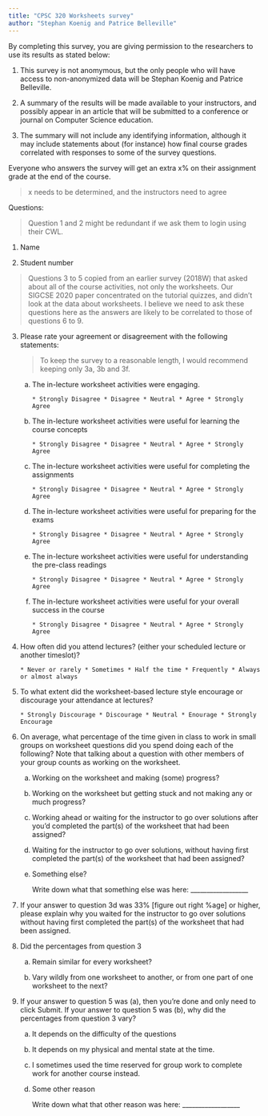```yaml
---
title: "CPSC 320 Worksheets survey"
author: "Stephan Koenig and Patrice Belleville"
---
```


By completing this survey, you are giving permission to the researchers to use its results as stated below:

1.  This survey is not anomymous, but the only people who will have access to non-anonymized data will be Stephan Koenig and Patrice Belleville.

2.  A summary of the results will be made available to your instructors, and possibly appear in an article that will be submitted to a conference or journal on Computer Science education.

3.  The summary will not include any identifying information, although it may include statements about (for instance) how final course grades correlated with responses to some of the survey questions.

Everyone who answers the survey will get an extra x% on their assignment grade at the end of the course.

> x needs to be determined, and the instructors need to agree

Questions:

> Question 1 and 2 might be redundant if we ask them to login using their CWL.

1.  Name

2.  Student number

> Questions 3 to 5 copied from an earlier survey (2018W) that asked about all of the course activities, not only the worksheets.
> Our SIGCSE 2020 paper concentrated on the tutorial quizzes, and didn't look at the data about worksheets.
> I believe we need to ask these questions here as the answers are likely to be correlated to those of questions 6 to 9.

3.  Please rate your agreement or disagreement with the following statements:

    > To keep the survey to a reasonable length, I would recommend keeping only 3a, 3b and 3f.

    a.  The in-lecture worksheet activities were engaging.

        ```         
        * Strongly Disagree * Disagree * Neutral * Agree * Strongly Agree
        ```

    b.  The in-lecture worksheet activities were useful for learning the course concepts

        ```         
        * Strongly Disagree * Disagree * Neutral * Agree * Strongly Agree
        ```

    c.  The in-lecture worksheet activities were useful for completing the assignments

        ```         
        * Strongly Disagree * Disagree * Neutral * Agree * Strongly Agree
        ```

    d.  The in-lecture worksheet activities were useful for preparing for the exams

        ```         
        * Strongly Disagree * Disagree * Neutral * Agree * Strongly Agree
        ```

    e.  The in-lecture worksheet activities were useful for understanding the pre-class readings

        ```         
        * Strongly Disagree * Disagree * Neutral * Agree * Strongly Agree
        ```

    f.  The in-lecture worksheet activities were useful for your overall success in the course

        ```         
        * Strongly Disagree * Disagree * Neutral * Agree * Strongly Agree
        ```

4.  How often did you attend lectures?
    (either your scheduled lecture or another timeslot)?

    ```         
    * Never or rarely * Sometimes * Half the time * Frequently * Always or almost always
    ```

5.  To what extent did the worksheet-based lecture style encourage or discourage your attendance at lectures?

    ```         
    * Strongly Discourage * Discourage * Neutral * Enourage * Strongly Encourage
    ```

6.  On average, what percentage of the time given in class to work in small groups on worksheet questions did you spend doing each of the following?
    Note that talking about a question with other members of your group counts as working on the worksheet.

    a.  Working on the worksheet and making (some) progress?

    b.  Working on the worksheet but getting stuck and not making any or much progress?

    c.  Working ahead or waiting for the instructor to go over solutions after you'd completed the part(s) of the worksheet that had been assigned?

    d.  Waiting for the instructor to go over solutions, without having first completed the part(s) of the worksheet that had been assigned?

    e.  Something else?

        Write down what that something else was here: \_\_\_\_\_\_\_\_\_\_\_\_\_\_\_\_\_\_

7.  If your answer to question 3d was 33% \[figure out right %age\] or higher, please explain why you waited for the instructor to go over solutions without having first completed the part(s) of the worksheet that had been assigned.

8.  Did the percentages from question 3

    a.  Remain similar for every worksheet?

    b.  Vary wildly from one worksheet to another, or from one part of one worksheet to the next?

9.  If your answer to question 5 was (a), then you're done and only need to click Submit.
    If your answer to question 5 was (b), why did the percentages from question 3 vary?

    a.  It depends on the difficulty of the questions

    b.  It depends on my physical and mental state at the time.

    c.  I sometimes used the time reserved for group work to complete work for another course instead.

    d.  Some other reason

        Write down what that other reason was here: \_\_\_\_\_\_\_\_\_\_\_\_\_\_\_\_\_\_
